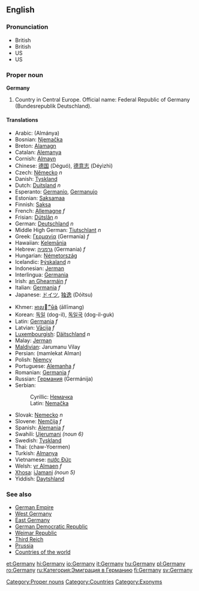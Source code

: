 ==English==
{{wikipedia}}
===Pronunciation===
*British {{IPA|[ˈdʒɜːmənɪ]}}
*British {{SAMPA|/dZ3:m@nI/}}
*US {{IPA|[ˈdʒɜːrmənɪ]}}
*US {{SAMPA|/dZ3`:mIni/}}

===Proper noun===
'''Germany'''

# Country in Central Europe. Official name: Federal Republic of Germany (Bundesrepublik Deutschland).

====Translations====
{{top}}
*Arabic: {{ARchar|[[المانيا]]}} (Almánya) {{f}}
*Bosnian: [[Njemačka]] {{f}}
*Breton: [[Alamagn]]
*Catalan: [[Alemanya]]
*Cornish: [[Almayn]]
*Chinese: [[德国]] (Déguó), [[德意志]] (Déyìzhì)
*Czech: [[Německo]] ''n''
*Danish: [[Tyskland]]
*Dutch: [[Duitsland]] ''n''
*Esperanto: [[Germanio]], [[Germanujo]]
*Estonian: [[Saksamaa]]
*Finnish: [[Saksa]]
*French: [[Allemagne]] ''f''
*Frisian: [[Dútslân]] ''n''
*German: [[Deutschland]] ''n''
*Middle High German: [[Tiutschlant]] ''n''
*Greek: [[Γερμανία]] (Germanía) ''f''
*Hawaiian: [[Kelemānia]]
*Hebrew: [[גרמניה]] (Germania) ''f''
*Hungarian: [[Németország]]
*Icelandic: [[Þýskaland]] ''n''
*Indonesian: [[Jerman]]
*Interlingua: [[Germania]]
*Irish: [[an Ghearmáin]] ''f''
*Italian: [[Germania]] ''f''
*Japanese: [[ドイツ]], [[独逸]] (Dóitsu)
{{mid}}
*Khmer: [[ឤលឺម៉ង់]] (āllīmang)
*Korean: [[독일]] (dog-il), [[독일국]] (dog-il-guk)
*Latin: [[Germania]] ''f''
*Latvian: [[Vācija]] ''f''
*[[Luxembourgish]]: [[Däitschland]] ''n''
*Malay: [[Jerman]]
*[[Maldivian]]: Jarumanu Vilay
*Persian: {{FAchar|[[مملکت المان]]}} (mamlekat Alman)
*Polish: [[Niemcy]]
*Portuguese: [[Alemanha]] ''f''
*Romanian: [[Germania]] ''f''
*Russian: [[Германия]] (Germánija) {{f}}
*Serbian:
*:Cyrillic: [[Немачка]] {{f}}
*:Latin: [[Nemačka]] {{f}}
*Slovak: [[Nemecko]] ''n''
*Slovene: [[Nemčija]] ''f''
*Spanish: [[Alemania]] ''f''
*Swahili: [[Ujerumani]] ''(noun 6)''
*Swedish: [[Tyskland]]
*Thai: {{THchar|[[ชาวเยอรมัน]]}} (chaw-Yoermen)
*Turkish: [[Almanya]]
*Vietnamese: [[nước Đức]]
*Welsh: [[yr Almaen]] ''f''
*[[Xhosa]]: [[iJamani]] ''(noun 5)''
*Yiddish: [[Daytshland]] 
{{bottom}}

===See also===
*[[German Empire]]
*[[West Germany]]
*[[East Germany]]
*[[German Democratic Republic]]
*[[Weimar Republic]]
*[[Third Reich]]
*[[Prussia]]
*[[Countries of the world]]

[[Category:Proper nouns]]
[[Category:Countries]]
[[Category:Exonyms]]

[[et:Germany]]
[[hi:Germany]]
[[io:Germany]]
[[it:Germany]]
[[hu:Germany]]
[[pl:Germany]]
[[ro:Germany]]
[[ru:Категория:Эмиграция в Германию]]
[[fi:Germany]]
[[sv:Germany]]